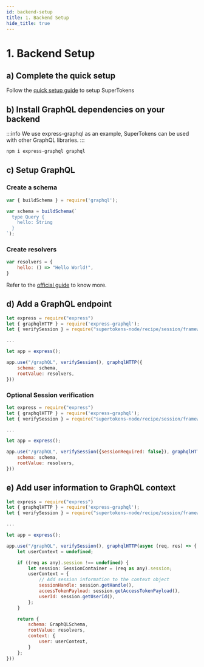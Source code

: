```yaml
---
id: backend-setup
title: 1. Backend Setup
hide_title: true
---
```


<!-- COPY DOCS -->
<!-- ./session/graphql-integration/backend-setup.mdx -->

# 1. Backend Setup

## a) Complete the quick setup

Follow the [quick setup guide](../quick-setup/frontend) to setup SuperTokens

## b) Install GraphQL dependencies on your backend

:::info
We use express-graphql as an example, SuperTokens can be used with other GraphQL libraries.
:::

```bash
npm i express-graphql graphql
```

## c) Setup GraphQL

### Create a schema 

```jsx
var { buildSchema } = require('graphql');

var schema = buildSchema(`
  type Query {
    hello: String
  }
`);
```

### Create resolvers

```jsx
var resolvers = {
    hello: () => "Hello World!",
}
```

Refer to the [official guide](https://graphql.org/learn/) to know more.

## d) Add a GraphQL endpoint

```jsx
let express = require("express")
let { graphqlHTTP } = require('express-graphql');
let { verifySession } = require("supertokens-node/recipe/session/framework/express");

...

let app = express();

app.use("/graphQL", verifySession(), graphqlHTTP({
    schema: schema,
    rootValue: resolvers,
}))
```

### Optional Session verification

```jsx
let express = require("express")
let { graphqlHTTP } = require('express-graphql');
let { verifySession } = require("supertokens-node/recipe/session/framework/express");

...

let app = express();

app.use("/graphQL", verifySession({sessionRequired: false}), graphqlHTTP({
    schema: schema,
    rootValue: resolvers,
}))
```

## e) Add user information to GraphQL context

```jsx
let express = require("express")
let { graphqlHTTP } = require('express-graphql');
let { verifySession } = require("supertokens-node/recipe/session/framework/express");

...

let app = express();

app.use("/graphQL", verifySession(), graphqlHTTP(async (req, res) => {
    let userContext = undefined;

    if ((req as any).session !== undefined) {
        let session: SessionContainer = (req as any).session;
        userContext = {
            // Add session information to the context object
            sessionHandle: session.getHandle(),
            accessTokenPayload: session.getAccessTokenPayload(),
            userId: session.getUserId(),
        };
    }

    return {
        schema: GraphQLSchema,
        rootValue: resolvers,
        context: {
            user: userContext,
        }
    };
}))
```
